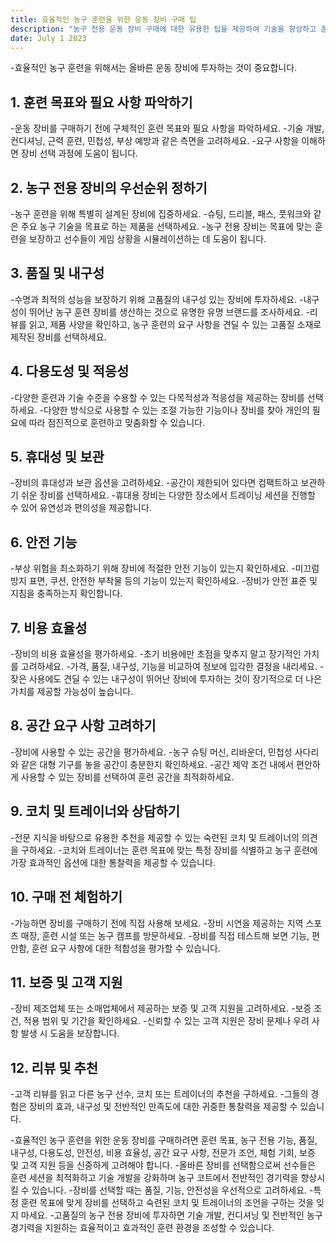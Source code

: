```yaml
---
title: 효율적인 농구 훈련을 위한 운동 장비 구매 팁
description: "농구 전용 운동 장비 구매에 대한 유용한 팁을 제공하여 기술을 향상하고 훈련 세션을 극대화할 수 있도록 도와줍니다."
date: July 1 2023
---
```



-효율적인 농구 훈련을 위해서는 올바른 운동 장비에 투자하는 것이 중요합니다. 


## 1. 훈련 목표와 필요 사항 파악하기
-운동 장비를 구매하기 전에 구체적인 훈련 목표와 필요 사항을 파악하세요. 
-기술 개발, 컨디셔닝, 근력 훈련, 민첩성, 부상 예방과 같은 측면을 고려하세요. 
-요구 사항을 이해하면 장비 선택 과정에 도움이 됩니다.

## 2. 농구 전용 장비의 우선순위 정하기
-농구 훈련을 위해 특별히 설계된 장비에 집중하세요. 
-슈팅, 드리블, 패스, 풋워크와 같은 주요 농구 기술을 목표로 하는 제품을 선택하세요. 
-농구 전용 장비는 목표에 맞는 훈련을 보장하고 선수들이 게임 상황을 시뮬레이션하는 데 도움이 됩니다.

## 3. 품질 및 내구성
-수명과 최적의 성능을 보장하기 위해 고품질의 내구성 있는 장비에 투자하세요. 
-내구성이 뛰어난 농구 훈련 장비를 생산하는 것으로 유명한 유명 브랜드를 조사하세요. 
-리뷰를 읽고, 제품 사양을 확인하고, 농구 훈련의 요구 사항을 견딜 수 있는 고품질 소재로 제작된 장비를 선택하세요.

## 4. 다용도성 및 적응성
-다양한 훈련과 기술 수준을 수용할 수 있는 다목적성과 적응성을 제공하는 장비를 선택하세요. 
-다양한 방식으로 사용할 수 있는 조절 가능한 기능이나 장비를 찾아 개인의 필요에 따라 점진적으로 훈련하고 맞춤화할 수 있습니다.

## 5. 휴대성 및 보관
-장비의 휴대성과 보관 옵션을 고려하세요. 
-공간이 제한되어 있다면 컴팩트하고 보관하기 쉬운 장비를 선택하세요. 
-휴대용 장비는 다양한 장소에서 트레이닝 세션을 진행할 수 있어 유연성과 편의성을 제공합니다.

## 6. 안전 기능
-부상 위험을 최소화하기 위해 장비에 적절한 안전 기능이 있는지 확인하세요. 
-미끄럼 방지 표면, 쿠션, 안전한 부착물 등의 기능이 있는지 확인하세요. 
-장비가 안전 표준 및 지침을 충족하는지 확인합니다.

## 7. 비용 효율성
-장비의 비용 효율성을 평가하세요. 
-초기 비용에만 초점을 맞추지 말고 장기적인 가치를 고려하세요. 
-가격, 품질, 내구성, 기능을 비교하여 정보에 입각한 결정을 내리세요. 
-잦은 사용에도 견딜 수 있는 내구성이 뛰어난 장비에 투자하는 것이 장기적으로 더 나은 가치를 제공할 가능성이 높습니다.

## 8. 공간 요구 사항 고려하기
-장비에 사용할 수 있는 공간을 평가하세요. 
-농구 슈팅 머신, 리바운더, 민첩성 사다리와 같은 대형 기구를 놓을 공간이 충분한지 확인하세요. 
-공간 제약 조건 내에서 편안하게 사용할 수 있는 장비를 선택하여 훈련 공간을 최적화하세요.

## 9. 코치 및 트레이너와 상담하기
-전문 지식을 바탕으로 유용한 추천을 제공할 수 있는 숙련된 코치 및 트레이너의 의견을 구하세요. 
-코치와 트레이너는 훈련 목표에 맞는 특정 장비를 식별하고 농구 훈련에 가장 효과적인 옵션에 대한 통찰력을 제공할 수 있습니다.

## 10. 구매 전 체험하기
-가능하면 장비를 구매하기 전에 직접 사용해 보세요. 
-장비 시연을 제공하는 지역 스포츠 매장, 훈련 시설 또는 농구 캠프를 방문하세요. 
-장비를 직접 테스트해 보면 기능, 편안함, 훈련 요구 사항에 대한 적합성을 평가할 수 있습니다.

## 11. 보증 및 고객 지원
-장비 제조업체 또는 소매업체에서 제공하는 보증 및 고객 지원을 고려하세요. 
-보증 조건, 적용 범위 및 기간을 확인하세요. 
-신뢰할 수 있는 고객 지원은 장비 문제나 우려 사항 발생 시 도움을 보장합니다.

## 12. 리뷰 및 추천
-고객 리뷰를 읽고 다른 농구 선수, 코치 또는 트레이너의 추천을 구하세요. 
-그들의 경험은 장비의 효과, 내구성 및 전반적인 만족도에 대한 귀중한 통찰력을 제공할 수 있습니다.

-효율적인 농구 훈련을 위한 운동 장비를 구매하려면 훈련 목표, 농구 전용 기능, 품질, 내구성, 다용도성, 안전성, 비용 효율성, 공간 요구 사항, 전문가 조언, 체험 기회, 보증 및 고객 지원 등을 신중하게 고려해야 합니다. 
-올바른 장비를 선택함으로써 선수들은 훈련 세션을 최적화하고 기술 개발을 강화하며 농구 코트에서 전반적인 경기력을 향상시킬 수 있습니다. 
-장비를 선택할 때는 품질, 기능, 안전성을 우선적으로 고려하세요. 
-특정 훈련 목표에 맞게 장비를 선택하고 숙련된 코치 및 트레이너의 조언을 구하는 것을 잊지 마세요. 
-고품질의 농구 전용 장비에 투자하면 기술 개발, 컨디셔닝 및 전반적인 농구 경기력을 지원하는 효율적이고 효과적인 훈련 환경을 조성할 수 있습니다.